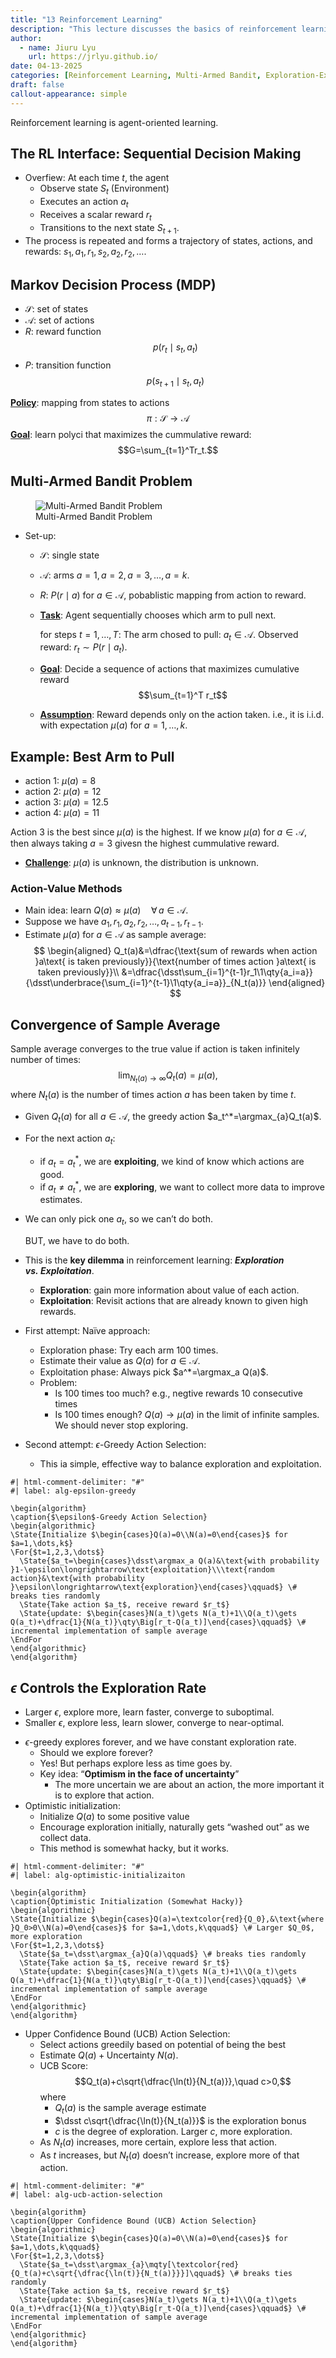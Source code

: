 ```yaml
---
title: "13 Reinforcement Learning"
description: "This lecture discusses the basics of reinforcement learning, including the concepts of agents, environments, rewards, and policies. It also covers the exploration-exploitation trade-off and multi-armed bandit problem."
author:
  - name: Jiuru Lyu
    url: https://jrlyu.github.io/
date: 04-13-2025
categories: [Reinforcement Learning, Multi-Armed Bandit, Exploration-Exploitation]
draft: false
callout-appearance: simple
---
```


Reinforcement learning is agent-oriented learning. 

## The RL Interface: Sequential Decision Making
- Overfiew: At each time $t$, the agent
  - Observe state $S_t$ (Environment)
  - Executes an action $a_t$
  - Receives a scalar reward $r_t$
  - Transitions to the next state $S_{t+1}$.
- The process is repeated and forms a trajectory of states, actions, and rewards: $s_1,a_1,r_1,s_2,a_2,r_2,\dots$.

:::{.callout-note}
:::{#def-markov-decision-process}
## Markov Decision Process (MDP)
- $\mathcal{S}$: set of states
- $\mathcal{A}$: set of actions
- $R$: reward function $$p(r_t\mid s_t,a_t)$$
- $P$: transition function $$p(s_{t+1}\mid s_t,a_t)$$

<u>**Policy**</u>: mapping from states to actions $$\pi:\mathcal{S}\to\mathcal{A}$$
<u>**Goal**</u>: learn polyci that maximizes the cummulative reward: $$G=\sum_{t=1}^Tr_t.$$
:::
:::

## Multi-Armed Bandit Problem
![Multi-Armed Bandit Problem](figs/multi-armed-bandit.jpeg){#fig-multi-armed-bandit}

- Set-up: 
  - $\mathcal{S}$: single state
  - $\mathcal{A}$: arms $a=1,a=2,a=3,\dots,a=k$.
  - $R$: $P(r\mid a)$ for $a\in\mathcal{A}$, pobablistic mapping from action to reward. 
  - <u>**Task**</u>: Agent sequentially chooses which arm to pull next. 
    
    for steps $t=1,\dots, T$: The arm chosed to pull: $a_t\in\mathcal{A}$. Observed reward: $r_t\sim P(r\mid a_t)$.
  - <u>**Goal**</u>: Decide a sequence of actions that maximizes cumulative reward $$\sum_{t=1}^T r_t$$
  - <u>**Assumption**</u>: Reward depends only on the action taken. i.e., it is i.i.d. with expectation $\mu(a)$ for $a=1,\dots, k$.

:::{.callout-tip}
:::{#exm-multi-armed-bandit}
## Example: Best Arm to Pull
- action $1$: $\mu(a)=8$
- action $2$: $\mu(a)=12$
- action $3$: $\mu(a)=12.5$
- action $4$: $\mu(a)=11$

Action $3$ is the best since $\mu(a)$ is the highest. If we know $\mu(a)$ for $a\in\mathcal{A}$, then always taking $a=3$ givesn the highest cummulative reward. 
:::
:::

- <u>**Challenge**</u>: $\mu(a)$ is unknown, the distribution is unknown. 

### Action-Value Methods
- Main idea: learn $Q(a)\approx\mu(a)\quad\forall\,a\in\mathcal{A}$. 
- Suppose we have $a_1,r_1,a_2,r_2,\dots,a_{t-1},r_{t-1}$. 
- Estimate $\mu(a)$ for $a\in\mathcal{A}$ as sample average: 
$$
\begin{aligned}
Q_t(a)&=\dfrac{\text{sum of rewards when action }a\text{ is taken previously}}{\text{number of times action }a\text{ is taken previously}}\\
&=\dfrac{\dsst\sum_{i=1}^{t-1}r_1\1\qty{a_i=a}}{\dsst\underbrace{\sum_{i=1}^{t-1}\1\qty{a_i=a}}_{N_t(a)}}
\end{aligned}
$$

:::{.callout-warning}
:::{#rem-convergence}
## Convergence of Sample Average
Sample average converges to the true value if action is taken infinitely number of times: 
$$
\lim_{N_t(a)\to\infty}Q_t(a)=\mu(a),
$$
where $N_t(a)$ is the number of times action $a$ has been taken by time $t$. 
:::
:::

- Given $Q_t(a)$ for all $a\in\mathcal{A}$, the greedy action $a_t^*=\argmax_{a}Q_t(a)$.
- For the next action $a_t$:
  - if $a_t=a_t^*$, we are **exploiting**, we kind of know which actions are good.
  - if $a_t\neq a_t^*$, we are **exploring**, we want to collect more data to improve estimates. 
- We can only pick one $a_t$, so we can't do both. 

  BUT, we have to do both. 
- This is the **key dilemma** in reinforcement learning: ***Exploration vs. Exploitation***.
  - **Exploration**: gain more information about value of each action.
  - **Exploitation**: Revisit actions that are already known to given high rewards. 
- First attempt: Naïve approach: 
  - Exploration phase: Try each arm $100$ times.
  - Estimate their value as $Q(a)$ for $a\in\mathcal{A}$.
  - Exploitation phase: Always pick $a^*=\argmax_a Q(a)$.
  - Problem: 
    - Is $100$ times too much? e.g., negtive rewards $10$ consecutive times
    - Is $100$ times enough? $Q(a)\to\mu(a)$ in the limit of infinite samples. We should never stop exploring. 
- Second attempt: $\epsilon$-Greedy Action Selection: 
  - This ia simple, effective way to balance exploration and exploitation.

```pseudocode
#| html-comment-delimiter: "#"
#| label: alg-epsilon-greedy

\begin{algorithm}
\caption{$\epsilon$-Greedy Action Selection}
\begin{algorithmic}
\State{Initialize $\begin{cases}Q(a)=0\\N(a)=0\end{cases}$ for $a=1,\dots,k$}
\For{$t=1,2,3,\dots$}
  \State{$a_t=\begin{cases}\dsst\argmax_a Q(a)&\text{with probability }1-\epsilon\longrightarrow\text{exploitation}\\\text{random action}&\text{with probability }\epsilon\longrightarrow\text{exploration}\end{cases}\qquad$} \# breaks ties randomly
  \State{Take action $a_t$, receive reward $r_t$}
  \State{update: $\begin{cases}N(a_t)\gets N(a_t)+1\\Q(a_t)\gets Q(a_t)+\dfrac{1}{N(a_t)}\qty\Big[r_t-Q(a_t)]\end{cases}\qquad$} \# incremental implementation of sample average
\EndFor
\end{algorithmic}
\end{algorithm}
```

:::{.callout-warning}
:::{#rem-epsilon-greedy}
## $\epsilon$ Controls the Exploration Rate
- Larger $\epsilon$, explore more, learn faster, converge to suboptimal.
- Smaller $\epsilon$, explore less, learn slower, converge to near-optimal. 
:::
:::

- $\epsilon$-greedy explores forever, and we have constant exploration rate. 
  - Should we explore forever?
  - Yes! But perhaps explore less as time goes by. 
  - Key idea: "**Optimism in the face of uncertainty**"
    - The more uncertain we are about an action, the more important it is to explore that action. 

- Optimistic initialization: 
  - Initialize $Q(a)$ to some positive value
  - Encourage exploration initially, naturally gets "washed out" as we collect data.
  - This method is somewhat hacky, but it works.

```pseudocode
#| html-comment-delimiter: "#"
#| label: alg-optimistic-initializaiton

\begin{algorithm}
\caption{Optimistic Initialization (Somewhat Hacky)}
\begin{algorithmic}
\State{Initialize $\begin{cases}Q(a)=\textcolor{red}{Q_0},&\text{where }Q_0>0\\N(a)=0\end{cases}$ for $a=1,\dots,k\qquad$} \# Larger $Q_0$, more exploration
\For{$t=1,2,3,\dots$}
  \State{$a_t=\dsst\argmax_{a}Q(a)\qquad$} \# breaks ties randomly
  \State{Take action $a_t$, receive reward $r_t$}
  \State{update: $\begin{cases}N(a_t)\gets N(a_t)+1\\Q(a_t)\gets Q(a_t)+\dfrac{1}{N(a_t)}\qty\Big[r_t-Q(a_t)]\end{cases}\qquad$} \# incremental implementation of sample average
\EndFor
\end{algorithmic}
\end{algorithm}
```

- Upper Confidence Bound (UCB) Action Selection: 
  - Select actions greedily based on potential of being the best
  - Estimate $Q(a)+\text{Uncertainty }N(a)$.  
  - UCB Score: $$Q_t(a)+c\sqrt{\dfrac{\ln(t)}{N_t(a)}},\quad c>0,$$ where
    - $Q_t(a)$ is the sample average estimate
    - $\dsst c\sqrt{\dfrac{\ln(t)}{N_t(a)}}$ is the exploration bonus
    - $c$ is the degree of exploration. Larger $c$, more exploration. 
  - As $N_t(a)$ increases, more certain, explore less that action.
  - As $t$ increases, but $N_t(a)$ doesn't increase, explore more of that action. 

```pseudocode
#| html-comment-delimiter: "#"
#| label: alg-ucb-action-selection

\begin{algorithm}
\caption{Upper Confidence Bound (UCB) Action Selection}
\begin{algorithmic}
\State{Initialize $\begin{cases}Q(a)=0\\N(a)=0\end{cases}$ for $a=1,\dots,k\qquad$}
\For{$t=1,2,3,\dots$}
  \State{$a_t=\dsst\argmax_{a}\mqty[\textcolor{red}{Q_t(a)+c\sqrt{\dfrac{\ln(t)}{N_t(a)}}}]\qquad$} \# breaks ties randomly
  \State{Take action $a_t$, receive reward $r_t$}
  \State{update: $\begin{cases}N(a_t)\gets N(a_t)+1\\Q(a_t)\gets Q(a_t)+\dfrac{1}{N(a_t)}\qty\Big[r_t-Q(a_t)]\end{cases}\qquad$} \# incremental implementation of sample average
\EndFor
\end{algorithmic}
\end{algorithm}
```